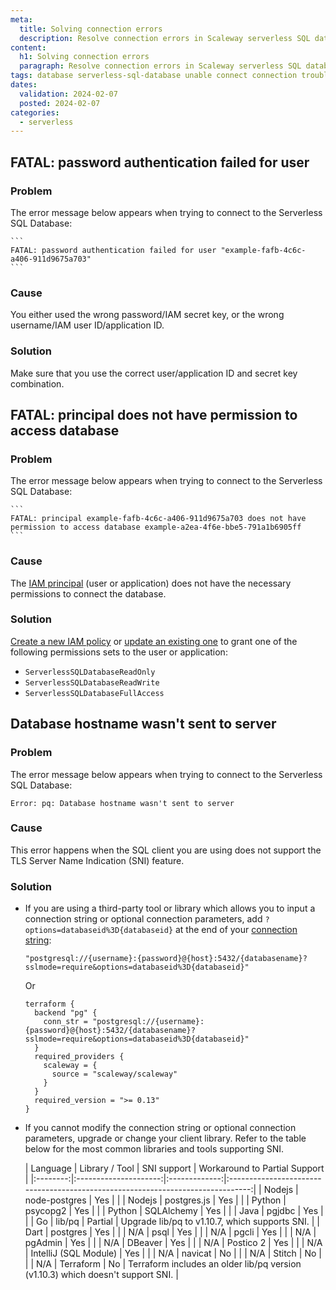 ```yaml
---
meta:
  title: Solving connection errors
  description: Resolve connection errors in Scaleway serverless SQL databases with this guide.
content:
  h1: Solving connection errors
  paragraph: Resolve connection errors in Scaleway serverless SQL databases with this guide.
tags: database serverless-sql-database unable connect connection troubleshooting connection error
dates:
  validation: 2024-02-07
  posted: 2024-02-07
categories:
  - serverless
---
```


## FATAL: password authentication failed for user

### Problem

The error message below appears when trying to connect to the Serverless SQL Database:

    ```
    FATAL: password authentication failed for user "example-fafb-4c6c-a406-911d9675a703"
    ```

### Cause

You either used the wrong password/IAM secret key, or the wrong username/IAM user ID/application ID.

### Solution

Make sure that you use the correct user/application ID and secret key combination.

## FATAL: principal does not have permission to access database

### Problem

The error message below appears when trying to connect to the Serverless SQL Database:

    ```
    FATAL: principal example-fafb-4c6c-a406-911d9675a703 does not have permission to access database example-a2ea-4f6e-bbe5-791a1b6905ff
    ```

### Cause

The [IAM principal](/identity-and-access-management/iam/concepts/#principal/) (user or application) does not have the necessary permissions to connect the database.

### Solution

[Create a new IAM policy](/identity-and-access-management/iam/how-to/create-policy/) or [update an existing one](/identity-and-access-management/iam/how-to/manage-policies/#how-to-edit-a-policys-rules/) to grant one of the following permissions sets to the user or application:
  - `ServerlessSQLDatabaseReadOnly`
  - `ServerlessSQLDatabaseReadWrite`
  - `ServerlessSQLDatabaseFullAccess`

## Database hostname wasn't sent to server

### Problem

The error message below appears when trying to connect to the Serverless SQL Database:

  ```
  Error: pq: Database hostname wasn't sent to server
  ```

### Cause

This error happens when the SQL client you are using does not support the TLS Server Name Indication (SNI) feature.

### Solution

- If you are using a third-party tool or library which allows you to input a connection string or optional connection parameters,  add `?options=databaseid%3D{databaseid}` at the end of your [connection string](/serverless/sql-databases/how-to/connect-to-a-database/#how-to-connect-to-a-database-as-a-user/):
    ```
    "postgresql://{username}:{password}@{host}:5432/{databasename}?sslmode=require&options=databaseid%3D{databaseid}"
  ```
  Or
  ```hcl
  terraform {
    backend "pg" {
      conn_str = "postgresql://{username}:{password}@{host}:5432/{databasename}?sslmode=require&options=databaseid%3D{databaseid}"
    }
    required_providers {
      scaleway = {
        source = "scaleway/scaleway"
      }
    }
    required_version = ">= 0.13"
  }
  ```
- If you cannot modify the connection string or optional connection parameters, upgrade or change your client library. Refer to the table below for the most common libraries and tools supporting SNI.

  | Language |     Library / Tool    | SNI support   |                                    Workaround to Partial Support                |
|:--------:|:---------------------:|:-------------:|:-------------------------------------------------------------------------------:|
| Nodejs   | node-postgres         | Yes           |                                                                                 |
| Nodejs   | postgres.js           | Yes           |                                                                                 |
| Python   | psycopg2              | Yes           |                                                                                 |
| Python   | SQLAlchemy            | Yes           |                                                                                 |
| Java     | pgjdbc                | Yes           |                                                                                 |
| Go       | lib/pq                | Partial       | Upgrade lib/pq to v1.10.7, which supports SNI.                                  |
| Dart     | postgres              | Yes           |                                                                                 |
| N/A      | psql                  | Yes           |                                                                                 |
| N/A      | pgcli                 | Yes           |                                                                                 |
| N/A      | pgAdmin               | Yes           |                                                                                 |
| N/A      | DBeaver               | Yes           |                                                                                 |
| N/A      | Postico 2             | Yes           |                                                                                 |
| N/A      | IntelliJ (SQL Module) | Yes           |                                                                                 |
| N/A      | navicat               | No            |                                                                                 |
| N/A      | Stitch                | No            |                                                                                 |
| N/A      | Terraform             | No            | Terraform includes an older lib/pq version (v1.10.3) which doesn't support SNI. |
